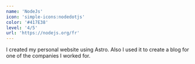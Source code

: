 ```yaml
---
name: 'NodeJs'
icon: 'simple-icons:nodedotjs'
color: '#417E38'
level: '4/5'
url: 'https://nodejs.org/fr'
---
```


I created my personal website using Astro. Also I used it to create a blog for one of the companies I worked for.
